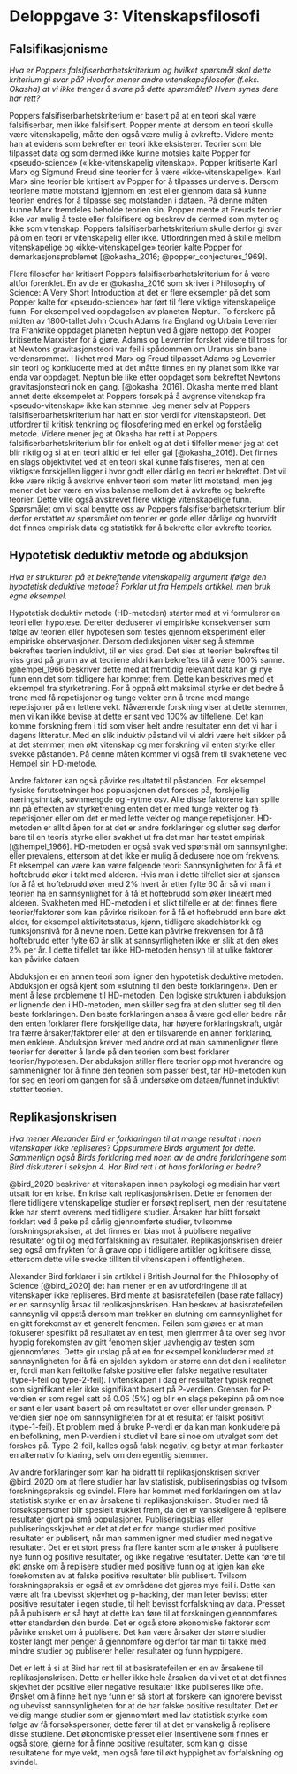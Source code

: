 # Deloppgave 3: Vitenskapsfilosofi

<!-- Part 3: Philosophy of science -->

## Falsifikasjonisme
*Hva er Poppers falsifiserbarhetskriterium og hvilket spørsmål skal dette kriterium gi svar på? Hvorfor mener andre vitenskapsfilosofer (f.eks. Okasha) at vi ikke trenger å svare på dette spørsmålet? Hvem synes dere har rett?*

Poppers falsifiserbarhetskriterium er basert på at en teori skal være falsifiserbar, men ikke falsifisert. Popper mente at dersom en teori skulle være vitenskapelig, måtte den også være mulig å avkrefte. Videre mente han at evidens som bekrefter en teori ikke eksisterer. Teorier som ble tilpasset data og som dermed ikke kunne motsies kalte Popper for «pseudo-science» («ikke-vitenskapelig vitenskap». Popper kritiserte Karl Marx og Sigmund Freud sine teorier for å være «ikke-vitenskapelige». Karl Marx sine teorier ble kritisert av Popper for å tilpasses underveis. Dersom teoriene møtte motstand igjennom en test eller gjennom data så kunne teorien endres for å tilpasse seg motstanden i dataen. På denne måten kunne Marx fremdeles beholde teorien sin. Popper mente at Freuds teorier ikke var mulig å teste eller falsifisere og beskrev de dermed som myter og ikke som vitenskap. Poppers falsifiserbarhetskriterium skulle derfor gi svar på om en teori er vitenskapelig eller ikke. Utfordringen med å skille mellom vitenskapelige og «ikke-vitenskapelige» teorier kalte Popper for demarkasjonsproblemet [@okasha_2016; @popper_conjectures_1969]. 

Flere filosofer har kritisert Poppers falsifiserbarhetskriterium for å være altfor forenklet. En av de er @okasha_2016 som skriver i Philosophy of Science: A Very Short Introduction at det er flere eksempler på det som Popper kalte for «pseudo-science» har ført til flere viktige vitenskapelige funn. For eksempel ved oppdagelsen av planeten Neptun. To forskere på midten av 1800-tallet John Couch Adams fra England og Urbain Leverrier fra Frankrike oppdaget planeten Neptun ved å gjøre nettopp det Popper kritiserte Marxister for å gjøre. Adams og Leverrier forsket videre til tross for at Newtons gravitasjonsteori var feil i spådommen om Uranus sin bane i verdensrommet. I likhet med Marx og Freud tilpasset Adams og Leverrier sin teori og konkluderte med at det måtte finnes en ny planet som ikke var enda var oppdaget. Neptun ble like etter oppdaget som bekreftet Newtons gravitasjonsteori nok en gang. [@okasha_2016]. Okasha mente med blant annet dette eksempelet at Poppers forsøk på å avgrense vitenskap fra «pseudo-vitenskap» ikke kan stemme. 
Jeg mener selv at Poppers falsifiserbarhetskriterium har hatt en stor verdi for vitenskapsteori. Det utfordrer til kritisk tenkning og filosofering med en enkel og forståelig metode. Videre mener jeg at Okasha har rett i at Poppers falsifiserbarhetskriterium blir for enkelt og at det i tilfeller mener jeg at det blir riktig og si at en teori alltid er feil eller gal [@okasha_2016]. Det finnes en slags objektivitet ved at en teori skal kunne falsifiseres, men at den viktigste forskjellen ligger i hvor godt eller dårlig en teori er bekreftet. Det vil ikke være riktig å avskrive enhver teori som møter litt motstand, men jeg mener det bør være en viss balanse mellom det å avkrefte og bekrefte teorier. Dette ville også avskrevet flere viktige vitenskapelige funn. Spørsmålet om vi skal benytte oss av Poppers falsifiserbarhetskriterium blir derfor erstattet av spørsmålet om teorier er gode eller dårlige og hvorvidt det finnes empirisk data og statistikk før å bekrefte eller avkrefte teorier.

##	Hypotetisk deduktiv metode og abduksjon
*Hva er strukturen på et bekreftende vitenskapelig argument ifølge den hypotetisk deduktive metode? Forklar ut fra Hempels artikkel, men bruk egne eksempel.*

Hypotetisk deduktiv metode (HD-metoden) starter med at vi formulerer en teori eller hypotese. Deretter deduserer vi empiriske konsekvenser som følge av teorien eller hypotesen som testes gjennom eksperiment eller empiriske observasjoner. Dersom deduksjonen viser seg å stemme bekreftes teorien induktivt, til en viss grad. Det sies at teorien bekreftes til viss grad på grunn av at teoriene aldri kan bekreftes til å være 100% sanne. @hempel_1966 beskriver dette med at fremtidig relevant data kan gi nye funn enn det som tidligere har kommet frem. Dette kan beskrives med et eksempel fra styrketrening. For å oppnå økt maksimal styrke er det bedre å trene med få repetisjoner og tunge vekter enn å trene med mange repetisjoner på en lettere vekt. Nåværende forskning viser at dette stemmer, men vi kan ikke bevise at dette er sant ved 100% av tilfellene. Det kan komme forskning frem i tid som viser helt andre resultater enn det vi har i dagens litteratur. Med en slik induktiv påstand vil vi aldri være helt sikker på at det stemmer, men økt vitenskap og mer forskning vil enten styrke eller svekke påstanden. På denne måten kommer vi også frem til svakhetene ved Hempel sin HD-metode.

Andre faktorer kan også påvirke resultatet til påstanden. For eksempel fysiske forutsetninger hos populasjonen det forskes på, forskjellig næringsinntak, søvnmengde og -rytme osv. Alle disse faktorene kan spille inn på effekten av styrketrening enten det er med tunge vekter og få repetisjoner eller om det er med lette vekter og mange repetisjoner. HD-metoden er alltid åpen for at det er andre forklaringer og slutter seg derfor bare til en teoris styrke eller svakhet ut fra det man har testet empirisk [@hempel_1966]. HD-metoden er også svak ved spørsmål om sannsynlighet eller prevalens, ettersom at det ikke er mulig å dedusere noe om frekvens. Et eksempel kan være kan være følgende teori: Sannsynligheten for å få et hoftebrudd øker i takt med alderen. Hvis man i dette tilfellet sier at sjansen for å få et hoftebrudd øker med 2% hvert år etter fylte 60 år så vil man i teorien ha en sannsynlighet for å få et hoftebrudd som øker lineært med alderen. Svakheten med HD-metoden i et slikt tilfelle er at det finnes flere teorier/faktorer som kan påvirke risikoen for å få et hoftebrudd enn bare økt alder, for eksempel aktivitetsstatus, kjønn, tidligere skadehistorikk og funksjonsnivå for å nevne noen. Dette kan påvirke frekvensen for å få hoftebrudd etter fylte 60 år slik at sannsynligheten ikke er slik at den økes 2% per år. I dette tilfellet tar ikke HD-metoden hensyn til at ulike faktorer kan påvirke dataen. 

Abduksjon er en annen teori som ligner den hypotetisk deduktive metoden. Abduksjon er også kjent som «slutning til den beste forklaringen». Den er ment å løse problemene til HD-metoden. Den logiske strukturen i abduksjon er lignende den i HD-metoden, men skiller seg fra at den slutter seg til den beste forklaringen. Den beste forklaringen anses å være god eller bedre når den enten forklarer flere forskjellige data, har høyere forklaringskraft, utgår fra færre årsaker/faktorer eller at den er tilsvarende en annen forklaring, men enklere. Abduksjon krever med andre ord at man sammenligner flere teorier for deretter å lande på den teorien som best forklarer teorien/hypotesen. Der abduksjon stiller flere teorier opp mot hverandre og sammenligner for å finne den teorien som passer best, tar HD-metoden kun for seg en teori om gangen for så å undersøke om dataen/funnet induktivt støtter teorien.

## Replikasjonskrisen
*Hva mener Alexander Bird er forklaringen til at mange resultat i noen vitenskaper ikke repliseres? Oppsummere Birds argument for dette. Sammenlign også Birds forklaring med noen av de andre forklaringene som Bird diskuterer i seksjon 4. Har Bird rett i at hans forklaring er bedre?*

@bird_2020 beskriver at vitenskapen innen psykologi og medisin har vært utsatt for en krise. En krise kalt replikasjonskrisen. Dette er fenomen der flere tidligere vitenskapelige studier er forsøkt replisert, men der resultatene ikke har stemt overens med tidligere studier. Årsaken har blitt forsøkt forklart ved å peke på dårlig gjennomførte studier, tvilsomme forskningspraksiser, at det finnes en bias mot å publisere negative resultater og til og med forfalskning av resultater. Replikasjonskrisen dreier seg også om frykten for å grave opp i tidligere artikler og kritisere disse, ettersom dette ville svekke tilliten til vitenskapen i offentligheten. 

Alexander Bird forklarer i sin artikkel i British Journal for the Philosophy of Science [@bird_2020] det han mener er en av utfordringene til at vitenskaper ikke repliseres. Bird mente at basisratefeilen (base rate fallacy) er en sannsynlig årsak til replikasjonskrisen. Han beskrev at basisratefeilen sannsynlig vil oppstå dersom man trekker en slutning om sannsynlighet for en gitt forekomst av et generelt fenomen. Feilen som gjøres er at man fokuserer spesifikt på resultatet av en test, men glemmer å ta over seg hvor hyppig forekomsten av gitt fenomen skjer uavhengig av testen som gjennomføres. Dette gir utslag på at en for eksempel konkluderer med at sannsynligheten for å få en sjelden sykdom er større enn det den i realiteten er, fordi man kan feiltolke falske positive eller falske negative resultater (type-I-feil og type-2-feil). I vitenskapen i dag er resultater typisk regnet som signifikant eller ikke signifikant basert på P-verdien. Grensen for P-verdien er som regel satt på 0.05 (5%) og blir en slags pekepinn på om noe er sant eller usant basert på om resultatet er over eller under grensen. P-verdien sier noe om sannsynligheten for at et resultat er falskt positivt (type-1-feil). Et problem med å bruke P-verdi er da kan man konkludere på en befolkning, men P-verdien i studiet vil bare si noe om utvalget som det forskes på. Type-2-feil, kalles også falsk negativ, og betyr at man forkaster en alternativ forklaring, selv om den egentlig stemmer. 

Av andre forklaringer som kan ha bidratt til replikasjonskrisen skriver @bird_2020 om at flere studier har lav statistisk, publiseringsbias og tvilsom forskningspraksis og svindel. Flere har kommet med forklaringen om at lav statistisk styrke er en av årsakene til replikasjonskrisen. Studier med få forsøkspersoner blir spesielt trukket frem, da det er vanskeligere å replisere resultater gjort på små populasjoner. Publiseringsbias eller publiseringsskjevhet er det at det er for mange studier med positive resultater er publisert, når man sammenligner med studier med negative resultater. Det er et stort press fra flere kanter som alle ønsker å publisere nye funn og positive resultater, og ikke negative resultater. Dette kan føre til økt ønske om å replisere studier med positive funn og at igjen kan øke forekomsten av at falske positive resultater blir publisert. Tvilsom forskningspraksis er også et av områdene det gjøres mye feil i. Dette kan være alt fra ubevisst skjevhet og p-hacking, der man leter bevisst etter positive resultater i egen studie, til helt bevisst forfalskning av data. Presset på å publisere er så høyt at dette kan føre til at forskningen gjennomføres etter standarden den burde. Det er også store økonomiske faktorer som påvirke ønsket om å publisere. Det kan være årsaker der større studier koster langt mer penger å gjennomføre og derfor tar man til takke med mindre studier og publiserer heller resultater og funn hyppigere.

Det er lett å si at Bird har rett til at basisratefeilen er en av årsakene til replikasjonskrisen. Dette er heller ikke hele årsaken da vi vet et at det finnes skjevhet der positive eller negative resultater ikke publiseres like ofte. Ønsket om å finne helt nye funn er så stort at forskere kan ignorere bevisst og ubevisst sannsynligheten for at de har falske positive resultater. Det er veldig mange studier som er gjennomført med lav statistisk styrke som følge av få forsøkspersoner, dette fører til at det er vanskelig å replisere disse studiene. Det økonomiske presset eller insentivene som finnes er også store, gjerne for å finne positive resultater, som kan gi disse resultatene for mye vekt, men også føre til økt hyppighet av forfalskning og svindel. 


	





